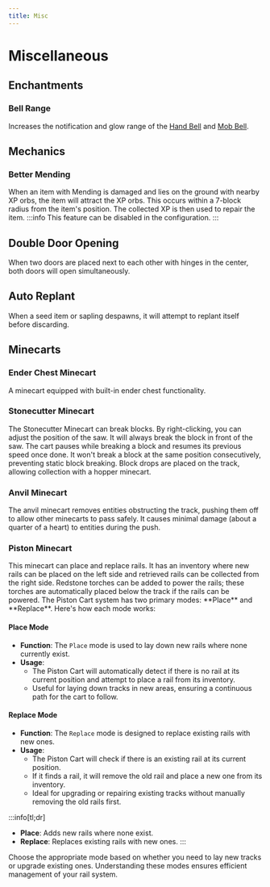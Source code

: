 ```yaml
---
title: Misc
---
```


# Miscellaneous


## Enchantments

### Bell Range
Increases the notification and glow range of the [Hand Bell](items.mdx#hand-bell) and [Mob Bell](items.mdx#mob-bell).

## Mechanics

### Better Mending
<div class="two-columns-base">
    <div class="two-columns-left">
        When an item with Mending is damaged and lies on the ground with nearby XP orbs, the item will attract the XP orbs. This occurs within a 7-block radius from the item's position. The collected XP is then used to repair the item.
        :::info
        This feature can be disabled in the configuration.
        :::
    </div>
    <div class="two-columns-right">
        <ResponsiveIframe videoId="wi2w5wBHBHk" />
    </div>
</div>

## Double Door Opening
When two doors are placed next to each other with hinges in the center, both doors will open simultaneously.

## Auto Replant
When a seed item or sapling despawns, it will attempt to replant itself before discarding.

## Minecarts

### Ender Chest Minecart
A minecart equipped with built-in ender chest functionality.

### Stonecutter Minecart
The Stonecutter Minecart can break blocks. By right-clicking, you can adjust the position of the saw. It will always
break the block in front of the saw. The cart pauses while breaking a block and resumes its previous speed once done. It
won't break a block at the same position consecutively, preventing static block breaking. Block drops are placed on the
track, allowing collection with a hopper minecart.

### Anvil Minecart
The anvil minecart removes entities obstructing the track, pushing them off to allow other minecarts to pass safely. It
causes minimal damage (about a quarter of a heart) to entities during the push.

### Piston Minecart
<div class="two-columns-base">
    <div class="two-columns-left">
        This minecart can place and replace rails. It has an inventory where new rails can be placed on the left side and retrieved rails can be collected from the right side. Redstone torches can be added to power the rails; these torches are automatically placed below the track if the rails can be powered.
        The Piston Cart system has two primary modes: **Place** and **Replace**. Here's how each mode works:
    </div>
    <div class="two-columns-right">
        <ResponsiveIframe videoId="IkzvrCyQhnk" />
    </div>
</div>

#### Place Mode
- **Function**: The `Place` mode is used to lay down new rails where none currently exist.
- **Usage**:
    - The Piston Cart will automatically detect if there is no rail at its current position and attempt to place a rail
      from its inventory.
    - Useful for laying down tracks in new areas, ensuring a continuous path for the cart to follow.

#### Replace Mode
- **Function**: The `Replace` mode is designed to replace existing rails with new ones.
- **Usage**:
    - The Piston Cart will check if there is an existing rail at its current position.
    - If it finds a rail, it will remove the old rail and place a new one from its inventory.
    - Ideal for upgrading or repairing existing tracks without manually removing the old rails first.

:::info[tl;dr]
- **Place**: Adds new rails where none exist.
- **Replace**: Replaces existing rails with new ones.
:::

Choose the appropriate mode based on whether you need to lay new tracks or upgrade existing ones. Understanding these
modes ensures efficient management of your rail system.

